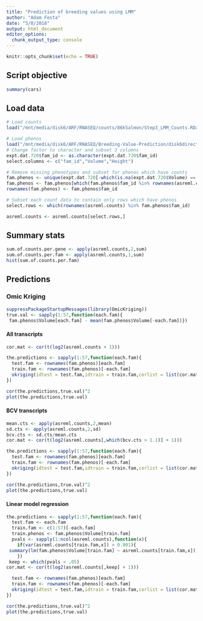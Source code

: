 ```yaml
---
title: "Prediction of breeding values using LMM"
author: "Adam Festa"
date: "5/8/2018"
output: html_document
editor_options: 
  chunk_output_type: console
---
```


```r
knitr::opts_chunk$set(echo = TRUE)
```

## Script objective


```r
summary(cars)
```

## Load data

```r
# Load counts
load("/mnt/media/disk6/ARF/RNASEQ/counts/86kSalmon/Step3_LMM_Counts.RData")

# Load phenos
load("/mnt/media/disk6/ARF/RNASEQ/Breeding-Value-Prediction/disk6directory/resources/expt.dat.720.RData")
# Change factor to character and subset 3 columns
expt.dat.720$fam_id <- as.character(expt.dat.720$fam_id)
select.columns <- c("fam_id","Volume","Height")

# Remove missing phenotypes and subset for phenos which have counts
fam.phenos <- unique(expt.dat.720[-which(is.na(expt.dat.720$Volume) == T),select.columns])
fam.phenos <- fam.phenos[which(fam.phenos$fam_id %in% rownames(asreml.counts)),]
rownames(fam.phenos) <- fam.phenos$fam_id

# Subset each count data to contain only rows which have phenos
select.rows <- which(rownames(asreml.counts) %in% fam.phenos$fam_id)

asreml.counts <- asreml.counts[select.rows,]
```


## Summary stats

```r
sum.of.counts.per.gene <- apply(asreml.counts,2,sum)
sum.of.counts.per.fam <- apply(asreml.counts,1,sum)
hist(sum.of.counts.per.fam)
```

## Predictions

### Omic Kriging

```r
suppressPackageStartupMessages(library(OmicKriging))
true.val <- sapply(1:57,function(each.fam){
 fam.phenos$Volume[each.fam] - mean(fam.phenos$Volume[-each.fam])})
```

#### All transcripts

```r
cor.mat <- cor(t(log2(asreml.counts + 1)))

the.predictions <- sapply(1:57,function(each.fam){
  test.fam <- rownames(fam.phenos)[each.fam]
  train.fam <- rownames(fam.phenos)[-each.fam]
  okriging(idtest = test.fam,idtrain = train.fam,corlist = list(cor.mat),H2vec = c(.99),pheno = fam.phenos,phenoname = "Volume")[,2] - mean(fam.phenos$Volume[-each.fam])
})

cor(the.predictions,true.val)^2
plot(the.predictions,true.val)
```

#### BCV transcripts

```r
mean.cts <- apply(asreml.counts,2,mean)
sd.cts <- apply(asreml.counts,2,sd)
bcv.cts <- sd.cts/mean.cts
cor.mat <- cor(t(log2(asreml.counts[,which(bcv.cts > 1.1)] + 1)))

the.predictions <- sapply(1:57,function(each.fam){
  test.fam <- rownames(fam.phenos)[each.fam]
  train.fam <- rownames(fam.phenos)[-each.fam]
  okriging(idtest = test.fam,idtrain = train.fam,corlist = list(cor.mat),H2vec = c(.99),pheno = fam.phenos,phenoname = "Volume")[,2] - mean(fam.phenos$Volume[-each.fam])
})

cor(the.predictions,true.val)^2
plot(the.predictions,true.val)
```

#### Linear model regression

```r

the.predictions <- sapply(1:57,function(each.fam){
  test.fam <- each.fam
  train.fam <- c(1:57)[-each.fam]
  train.phenos <- fam.phenos$Volume[train.fam]
  pvals <- sapply(1:ncol(asreml.counts),function(x){
    if(var(asreml.counts[train.fam,x]) > 0.001){
 summary(lm(fam.phenos$Volume[train.fam] ~ asreml.counts[train.fam,x]))[[4]][[8]] } else { NA}
    })
 keep <- which(pvals < .05)
cor.mat <- cor(t(log2(asreml.counts[,keep] + 1)))

  test.fam <- rownames(fam.phenos)[each.fam]
  train.fam <- rownames(fam.phenos)[-each.fam]
  okriging(idtest = test.fam,idtrain = train.fam,corlist = list(cor.mat),H2vec = c(.99),pheno = fam.phenos,phenoname = "Volume")[,2] - mean(fam.phenos$Volume[-each.fam])
})

cor(the.predictions,true.val)^2
plot(the.predictions,true.val)
```

